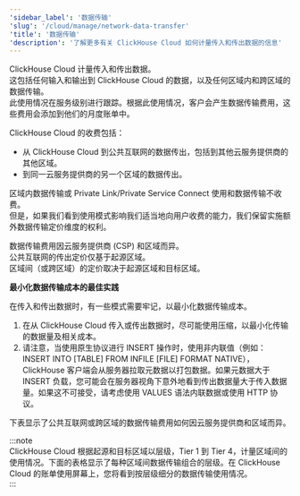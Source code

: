 ```yaml
---
'sidebar_label': '数据传输'
'slug': '/cloud/manage/network-data-transfer'
'title': '数据传输'
'description': '了解更多有关 ClickHouse Cloud 如何计量传入和传出数据的信息'
---
```



ClickHouse Cloud 计量传入和传出数据。  
这包括任何输入和输出到 ClickHouse Cloud 的数据，以及任何区域内和跨区域的数据传输。  
此使用情况在服务级别进行跟踪。根据此使用情况，客户会产生数据传输费用，这些费用会添加到他们的月度账单中。

ClickHouse Cloud 的收费包括：  
- 从 ClickHouse Cloud 到公共互联网的数据传出，包括到其他云服务提供商的其他区域。  
- 到同一云服务提供商的另一个区域的数据传出。

区域内数据传输或 Private Link/Private Service Connect 使用和数据传输不收费。  
但是，如果我们看到使用模式影响我们适当地向用户收费的能力，我们保留实施额外数据传输定价维度的权利。

数据传输费用因云服务提供商 (CSP) 和区域而异。  
公共互联网的传出定价仅基于起源区域。  
区域间（或跨区域）的定价取决于起源区域和目标区域。

**最小化数据传输成本的最佳实践**

在传入和传出数据时，有一些模式需要牢记，以最小化数据传输成本。  
1. 在从 ClickHouse Cloud 传入或传出数据时，尽可能使用压缩，以最小化传输的数据量及相关成本。  
2. 请注意，当使用原生协议进行 INSERT 操作时，使用非内联值（例如：INSERT INTO [TABLE] FROM INFILE [FILE] FORMAT NATIVE），ClickHouse 客户端会从服务器拉取元数据以打包数据。如果元数据大于 INSERT 负载，您可能会在服务器视角下意外地看到传出数据量大于传入数据量。如果这不可接受，请考虑使用 VALUES 语法内联数据或使用 HTTP 协议。

下表显示了公共互联网或跨区域的数据传输费用如何因云服务提供商和区域而异。

:::note  
ClickHouse Cloud 根据起源和目标区域以层级，Tier 1 到 Tier 4，计量区域间的使用情况。下面的表格显示了每种区域间数据传输组合的层级。在 ClickHouse Cloud 的账单使用屏幕上，您将看到按层级细分的数据传输使用情况。  
:::

<NetworkPricing/>
